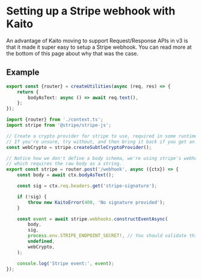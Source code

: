 # Setting up a Stripe webhook with Kaito

An advantage of Kaito moving to support Request/Response APIs in v3 is that it made it super easy to setup a Stripe webhook. You can read more at the bottom of this page about why that was the case.

## Example

```ts filename="context.ts"
export const {router} = createUtilities(async (req, res) => {
	return {
		bodyAsText: async () => await req.text(),
	};
});
```

```ts filename="stripe.ts"
import {router} from './context.ts';
import stripe from '@stripe/stripe-js';

// Create a crypto provider for stripe to use, required in some runtimes that don't define `crypto.subtle` globally.
// If you're unsure, try without, and then bring it back if you get an error.
const webCrypto = stripe.createSubtleCryptoProvider();

// Notice how we don't define a body schema, we're using stripe's webhook logic to parse the body for us
// which requires the raw body as a string.
export const stripe = router.post('/webhook', async ({ctx}) => {
	const body = await ctx.bodyAsText();

	const sig = ctx.req.headers.get('stripe-signature');

	if (!sig) {
		throw new KaitoError(400, 'No signature provided');
	}

	const event = await stripe.webhooks.constructEventAsync(
		body,
		sig,
		process.env.STRIPE_ENDPOINT_SECRET!, // You should validate this exists, and not use the `!` operator
		undefined,
		webCrypto,
	);

	console.log('Stripe event:', event);
});
```
